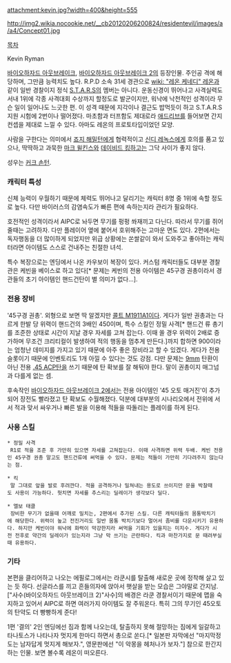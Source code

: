 attachment:kevin.jpg?width=400&height=555

http://img2.wikia.nocookie.net/__cb20120206200824/residentevil/images/a/a4/Concept01.jpg

[[목차]]

Kevin Ryman

[[바이오하자드 아웃브레이크]], [[바이오하자드 아웃브레이크 2]]의 등장인물. 주인공 격에 해당하며, 그만큼 능력치도 높다.
R.P.D 소속 31세 경관으로 [[wiki: "레온 케네디" 레온]]과 같이 일반 경찰이지 정식 [[S.T.A.R.S]]의 멤버는 아니다.
운동신경이 뛰어나고 사격실력도 서내 1위에 각종 사격대회 수상까지 할정도로 발군이지만, 워낙에 낙천적인 성격이라 무슨 일이 일어나도 느긋한 편. 이 성격 때문에 지각이나 결근도 밥먹듯이 하고 S.T.A.R.S 지원 시험에 2번이나 떨어졌다. 마초함과 터프함도 제대로라 [[애드리브]]를 들어보면 간지 컨셉을 제대로 느낄 수 있다. 아마도 레온의 프로토타입이었던 모양.

사람을 구한다는 의미에서 [[죠지 해밀턴]]에게 협력적이고 [[신디 레녹스]]에게 호의를 품고 있으나, 딱딱하고 과묵한 [[마크 윌킨스]]와 [[데이비드 킹]]하고는 그닥 사이가 좋지 않다.

성우는 [[커크 손턴]].

=== 캐릭터 특성 ===
신체 능력이 우월하기 때문에 체력도 뛰어나고 달리기는 캐릭터 8명 중 1위에 속할 정도로 높다. 다만 바이러스의 감염속도가 빠른 편에 속하는지라 관리가 필요하다.

호전적인 성격이라서 AIPC로 놔두면 무기를 펑펑 쏴재끼고 다닌다. 따라서 무기를 쥐어줄때는 고려하자. 다만 플레이어 옆에 붙어서 호위해주는 고마운 면도 있다. 2편에서는 독자행동을 더 많이하게 되었지만 위급 상황에는 쏜쌀같이 와서 도와주고 좋아하는 캐릭터라면 아이템도 스스로 건내주는 친절한 녀석. 

특수 복장으로는 엔딩에서 나온 카우보이 복장이 있다. 커스텀 캐릭터들도 대부분 경찰관은 케빈을 베이스로 하고 있다[* 문제는 케빈의 전용 아이템은 45구경 권총이라서 경관들의 초기 아이템인 핸드건탄이 별 의미가 없다...].

=== 전용 장비 ===
'45구경 권총'. 외형으로 보면 딱 알겠지만 [[콜트 M1911A1]]이다. 게다가 일반 권총과는 다르게 한발 당 위력이 핸드건의 3배인 450이며, 특수 스킬인 정밀 사격[* 핸드건 류 총기를 조준한 상태로 시간이 지날 경우 자세를 고쳐 잡는다. 이때 쏠 경우 위력이 2배로 증가하며 무조건 크리티컬이 발생하여 적의 행동을 멈추게 만든다.]까지 합하면 900이라는 엄청난 데미지를 가지고 있기 때문에 아주 좋은 장비라고 할 수 있겠다. 게다가 전용 슬롯이기 때문에 인벤토리도 1개 아낄 수 있다는 것도 강점. 다만 문제는 [[9mm]] 탄환이 아닌 전용 [[.45 ACP]]탄을 쓰기 때문에 탄 확보를 잘 해둬야 한다. 말이 권총이지 매그넘과 다를게 없는 셈.

후속작인 [[바이오하자드 아웃브레이크 2]]에서는 전용 아이템인 '45 오토 매거진'이 추가되어 장전도 빨라졌고 탄 확보도 수월해졌다. 덕분에 대부분의 시나리오에서 전위에 서서 적과 맞서 싸우거나 빠른 발을 이용해 적들을 따돌리는 플레이를 하게 된다.

=== 사용 스킬 ===
 * 정밀 사격
  R1로 적을 조준 후 가만히 있으면 자세를 고쳐잡는다. 이때 사격하면 위력 두배. 케빈 전용인 45구경 권총 말고도 핸드건류에 써먹을 수 있다. 문제는 적들이 가만히 기다려주지 않는다는 점.

 * 킥
  말 그대로 앞을 발로 후려깐다. 적을 공격하거나 밀쳐내는 용도로 쓰이지만 문을 박찰때도 사용이 가능하다. 헛치면 자세를 추스리는 딜레이가 생각보다 딜다.

 * 엘보 태클
  장비한 무기가 없을때 어깨로 밀치는, 2편에서 추가된 스킬. 다른 캐릭터들의 몸통박치기에 해당한다. 위력이 높고 전진거리도 일반 몸통 박치기보다 멀어서 좀비를 다운시키기 유용하다. 하지만 케빈이야 워낙에 화력이 막강한지라 써먹을 기회가 있을지는 미지수. 게다가 시전 전후로 약간의 딜레이가 있는지라 그냥 막 쓰기는 곤란하다. 킥과 마찬가지로 문 때려부실때 유용하다.

=== 기타 ===
본편을 클리어하고 나오는 에필로그에서는 라쿤시를 탈출해 새로운 곳에 정착해 살고 있는 듯 하다. 선글라스를 끼고 흔들의자에 앉아서 햇살을 받는 모습은 그야말로 간지남.
["사수(바이오하자드 아웃브레이크 2)"사수]의 배경은 라쿤 경찰서이기 때문에 맵을 숙지하고 있어서 AIPC로 하면 여러가지 아이템도 잘 주워온다. 특히 그의 무기인 45오토의 탄약도 더 빵빵하게 준다!

{{{#!html
<embed src="http://www.afreeca.com/player/Player.swf" FlashVars="szBjId=scan712&nTitleNo=434681&nStationNo=642245&nBbsNo=1400&" width="640" height="391" allowScriptAccess="always" name="AfreecaPlayer" id="AfreecaPlayer" allowFullScreen="true" type="application/x-shockwave-flash"/>
}}}

1편 '결의' 2인 엔딩에선 짐과 함께 나오는데, 탈출하지 못해 절망하는 짐에게 일갈하고 타나토스가 나타나자 멋지게 한마디 하면서 총으로 쏜다.[* 일본판 자막에선 "마지막정도는 남자답게 멋지게 해보자.", 영문판에선 "이 악몽을 헤처나가 보자."] 참으로 한간지 하는 인물. 보면 볼수록 레온이 떠오른다.
